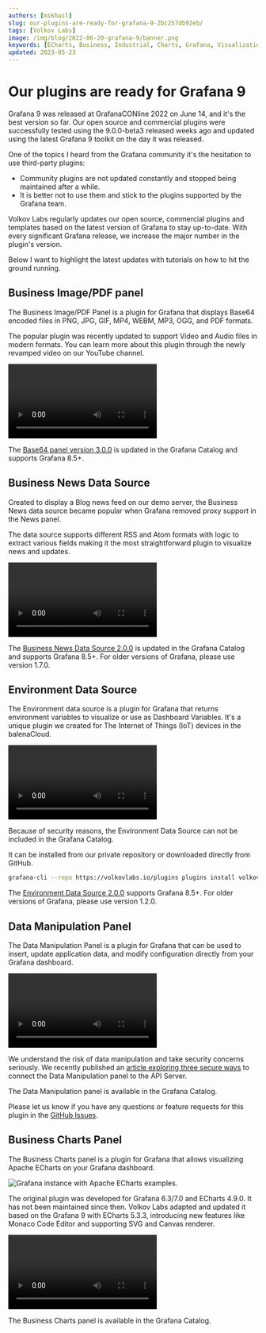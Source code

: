 ```yaml
---
authors: [mikhail]
slug: our-plugins-are-ready-for-grafana-9-2bc257db92eb/
tags: [Volkov Labs]
image: /img/blog/2022-06-20-grafana-9/banner.png
keywords: [ECharts, Business, Industrial, Charts, Grafana, Visualization]
updated: 2023-05-23
---
```



# Our plugins are ready for Grafana 9

Grafana 9 was released at GrafanaCONline 2022 on June 14, and it's the best version so far. Our open source and commercial plugins were successfully tested using the 9.0.0-beta3 released weeks ago and updated using the latest Grafana 9 toolkit on the day it was released.

One of the topics I heard from the Grafana community it's the hesitation to use third-party plugins:

- Community plugins are not updated constantly and stopped being maintained after a while.
- It is better not to use them and stick to the plugins supported by the Grafana team.

Volkov Labs regularly updates our open source, commercial plugins and templates based on the latest version of Grafana to stay up-to-date. With every significant Grafana release, we increase the major number in the plugin's version.

Below I want to highlight the latest updates with tutorials on how to hit the ground running.

## Business Image/PDF panel

The Business Image/PDF Panel is a plugin for Grafana that displays Base64 encoded files in PNG, JPG, GIF, MP4, WEBM, MP3, OGG, and PDF formats.

The popular plugin was recently updated to support Video and Audio files in modern formats. You can learn more about this plugin through the newly revamped video on our YouTube channel.

<Video
  src="https://www.youtube.com/embed/1_bgLSehjhg"
  title="Images, PDFs, Video, Live Camera Feed on Grafana Dashboard."
/>

The [Base64 panel version 3.0.0](/plugins/volkovlabs-image-panel/release) is updated in the Grafana Catalog and supports Grafana 8.5+.

## Business News Data Source

Created to display a Blog news feed on our demo server, the Business News data source became popular when Grafana removed proxy support in the News panel.

The data source supports different RSS and Atom formats with logic to extract various fields making it the most straightforward plugin to visualize news and updates.

<Video
  src="https://www.youtube.com/embed/RAxqS2hpWkg"
  title="News feed tutorial for Grafana Dashboard."
/>

The [Business News Data Source 2.0.0](/plugins/volkovlabs-rss-datasource/release) is updated in the Grafana Catalog and supports Grafana 8.5+. For older versions of Grafana, please use version 1.7.0.

## Environment Data Source

The Environment data source is a plugin for Grafana that returns environment variables to visualize or use as Dashboard Variables. It's a unique plugin we created for The Internet of Things (IoT) devices in the balenaCloud.

<Video
  src="https://www.youtube.com/embed/sczRq2lI3e4"
  title="Dashboard, Global and Environment variables."
/>

Because of security reasons, the Environment Data Source can not be included in the Grafana Catalog.

It can be installed from our private repository or downloaded directly from GitHub.

```sh
grafana-cli --repo https://volkovlabs.io/plugins plugins install volkovlabs-env-datasource
```

The [Environment Data Source 2.0.0](/grafana/volkovlabs-env-datasource/release) supports Grafana 8.5+. For older versions of Grafana, please use version 1.2.0.

## Data Manipulation Panel

The Data Manipulation Panel is a plugin for Grafana that can be used to insert, update application data, and modify configuration directly from your Grafana dashboard.

<Video
  src="https://www.youtube.com/embed/DXALVG8GijM"
  title="Manual data entering and User input into Dashboard."
/>

We understand the risk of data manipulation and take security concerns seriously. We recently published an [article exploring three secure ways](/blog/how-to-connect-the-data-manipulation-plugin-for-grafana-to-api-server-1abe5f60c904) to connect the Data Manipulation panel to the API Server.

The Data Manipulation panel is available in the Grafana Catalog.

Please let us know if you have any questions or feature requests for this plugin in the [GitHub Issues](https://github.com/VolkovLabs/volkovlabs-form-panel/issues).

## Business Charts Panel

The Business Charts panel is a plugin for Grafana that allows visualizing Apache ECharts on your Grafana dashboard.

<Image
  title="Grafana instance with Apache ECharts examples."
  src="https://github.com/VolkovLabs/volkovlabs-echarts-panel/raw/main/src/img/examples.png"
  lazy={false}
/>

The original plugin was developed for Grafana 6.3/7.0 and ECharts 4.9.0. It has not been maintained since then. Volkov Labs adapted and updated it based on the Grafana 9 with ECharts 5.3.3, introducing new features like Monaco Code Editor and supporting SVG and Canvas renderer.

<Video
  src="https://www.youtube.com/embed/DxqCrBEmrQw"
  title="How to create modern dashboards in Grafana."
/>

The Business Charts panel is available in the Grafana Catalog.

